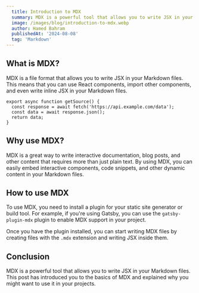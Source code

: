 ```yaml
---
  title: Introduction to MDX
  summary: MDX is a powerful tool that allows you to write JSX in your Markdown files. This post will introduce you to the basics of MDX.
  image: /images/blog/introduction-to-mdx.webp
  author: Hamed Bahram
  publishedAt: '2024-08-08'
  tag: 'Markdown' 
---
```


## What is MDX?

MDX is a file format that allows you to write JSX in your Markdown files. This
means that you can use React components, import other components, and even write
inline JSX in your Markdown files.

```
export async function getSource() {
  const response = await fetch('https://api.example.com/data');
  const data = await response.json();
  return data;
}
```

## Why use MDX?

MDX is a great way to write interactive documentation, blog posts, and other
content that requires more than just plain text. By using MDX, you can easily
embed interactive components, code snippets, and other dynamic content in your
Markdown files.

## How to use MDX

To use MDX, you need to install a plugin for your static site generator or build
tool. For example, if you're using Gatsby, you can use the `gatsby-plugin-mdx`
plugin to enable MDX support in your project.

Once you have the plugin installed, you can start writing MDX files by creating
files with the `.mdx` extension and writing JSX inside them.

## Conclusion

MDX is a powerful tool that allows you to write JSX in your Markdown files. This
post has introduced you to the basics of MDX and explained why you might want to
use it in your projects.
